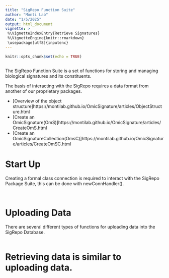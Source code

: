 ```yaml
---
title: "SigRepo Function Suite"
author: "Monti Lab"
date: "1/5/2025"
output: html_document
vignette: >
 %\VignetteIndexEntry{Retrieve Signatures}
 %\VignetteEngine{knitr::rmarkdown}
 \usepackage[utf8]{inputenc}
---
```


```r
knitr::opts_chunk$set(echo = TRUE)
```

```r

```

The SigRepo Function Suite is a set of functions for storing and managing biological signatures and its constituents.


The basis of interacting with the SigRepo requires a data format from another of our proprietary packages. 

- [Overview of the object structure]https://montilab.github.io/OmicSignature/articles/ObjectStructure.html
- [Create an OmicSignature(OmS)]https://montilab.github.io/OmicSignature/articles/CreateOmS.html
- [Create an OmicSignatureCollection(OmsC)]https://montilab.github.io/OmicSignature/articles/CreateOmSC.html


# Start Up

Creating a formal class connection is required to interact with the SigRepo Package Suite, this can be done with newConnHandler().



```


```

# Uploading Data

There are several different types of functions for uploading data into the SigRepo Database.
```
```

# Retrieving data is similar to uploading data.
```
```

#
